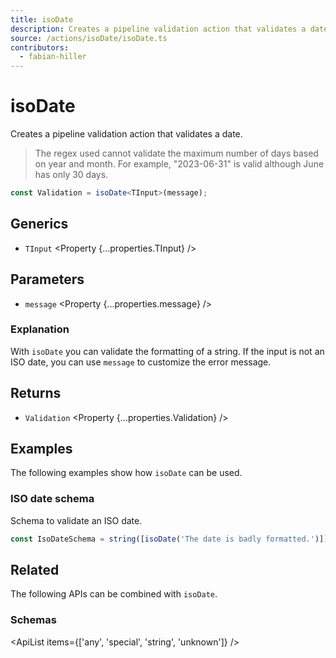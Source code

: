 ```yaml
---
title: isoDate
description: Creates a pipeline validation action that validates a date.
source: /actions/isoDate/isoDate.ts
contributors:
  - fabian-hiller
---
```



# isoDate

Creates a pipeline validation action that validates a date.

> The regex used cannot validate the maximum number of days based on year and month. For example, "2023-06-31" is valid although June has only 30 days.

```ts
const Validation = isoDate<TInput>(message);
```

## Generics

- `TInput` <Property {...properties.TInput} />

## Parameters

- `message` <Property {...properties.message} />

### Explanation

With `isoDate` you can validate the formatting of a string. If the input is not an ISO date, you can use `message` to customize the error message.

## Returns

- `Validation` <Property {...properties.Validation} />

## Examples

The following examples show how `isoDate` can be used.

### ISO date schema

Schema to validate an ISO date.

```ts
const IsoDateSchema = string([isoDate('The date is badly formatted.')]);
```

## Related

The following APIs can be combined with `isoDate`.

### Schemas

<ApiList items={['any', 'special', 'string', 'unknown']} />
